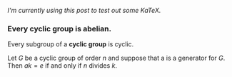 
<Article title="Notes on Group Theory" ctime="Sept. 30, 2022">

*I'm currently using this post to test out some KaTeX.*

### Every cyclic group is abelian.

Every subgroup of a **cyclic group** is cyclic.

Let $G$ be a cyclic group of order $n$ and suppose that a is a generator for $G$. Then $ak = e$ if and only if $n$ divides $k$.

</Article>